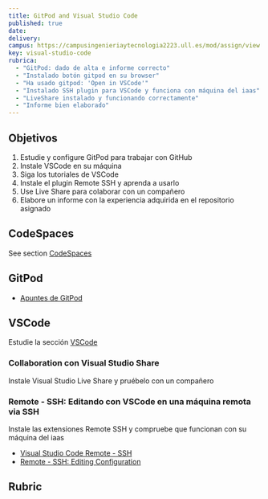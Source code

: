 ```yaml
---
title: GitPod and Visual Studio Code
published: true
date:
delivery:
campus: https://campusingenieriaytecnologia2223.ull.es/mod/assign/view.php?id=20500
key: visual-studio-code
rubrica:
  - "GitPod: dado de alta e informe correcto"
  - "Instalado botón gitpod en su browser"
  - "Ha usado gitpod: 'Open in VSCode'"
  - "Instalado SSH plugin para VSCode y funciona con máquina del iaas"
  - "LiveShare instalado y funcionando correctamente"
  - "Informe bien elaborado"
---
```


## Objetivos

1. Estudie y configure GitPod para trabajar con GitHub
2. Instale VSCode en su máquina
3. Siga los tutoriales de VSCode
4. Instale el plugin Remote SSH  y aprenda a usarlo
5. Use Live Share para colaborar con un compañero
6. Elabore un informe con la experiencia adquirida en el repositorio asignado


## CodeSpaces

See section [CodeSpaces](/topics/introduction-to-javascript/codespaces)

## GitPod

* [Apuntes de GitPod](/topics/introduction-to-javascript/gitpod)


## VSCode

Estudie la sección [VSCode](/topics/introduction-to-javascript/vscode)

###  Collaboration con Visual Studio Share

Instale Visual Studio Live Share y pruébelo con un compañero

### Remote - SSH: Editando con VSCode en una máquina remota via SSH 

Instale las extensiones Remote SSH y compruebe que funcionan con su máquina del iaas

* [Visual Studio Code Remote - SSH](https://marketplace.visualstudio.com/items?itemName=ms-vscode-remote.remote-ssh)
* [Remote - SSH: Editing Configuration](https://marketplace.visualstudio.com/items?itemName=ms-vscode-remote.remote-ssh-edit)

## Rubric

<Rubric rubric={frontmatter().rubrica}/>

